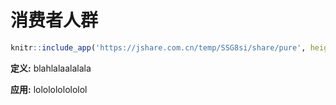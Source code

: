 # 消费者人群 {#customer}


```r
knitr::include_app('https://jshare.com.cn/temp/SSG8si/share/pure', height = '600px')
```

**定义:** blahlalaalalala

**应用:** lololololololol

